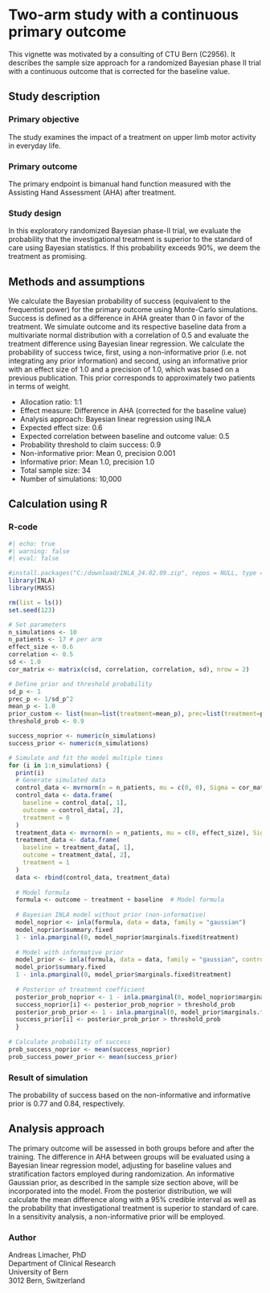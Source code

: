 # Two-arm study with a continuous primary outcome

This vignette was motivated by a consulting of CTU Bern (C2956). It describes the sample size approach for a randomized Bayesian phase II trial with a continuous outcome that is corrected for the baseline value.

## Study description

### Primary objective
The study examines the impact of a treatment on upper limb motor activity in everyday life.

### Primary outcome
The primary endpoint is bimanual hand function measured with the Assisting Hand Assessment (AHA) after treatment.

### Study design
In this exploratory randomized Bayesian phase-II trial, we evaluate the probability that the investigational treatment is superior to the standard of care using Bayesian statistics. If this probability exceeds 90%, we deem the treatment as promising. 


## Methods and assumptions

We calculate the Bayesian probability of success (equivalent to the frequentist power) for the primary outcome using Monte-Carlo simulations. Success is defined as a difference in AHA greater than 0 in favor of the treatment. We simulate outcome and its respective baseline data from a multivariate normal distribution with a correlation of 0.5 and evaluate the treatment difference using Bayesian linear regression. We calculate the probability of success twice, first, using a non-informative prior (i.e. not integrating any prior information) and second, using an informative prior with an effect size of 1.0 and a precision of 1.0, which was based on a previous publication. This prior corresponds to approximately two patients in terms of weight. 

- Allocation ratio: 1:1
- Effect measure: Difference in AHA (corrected for the baseline value)
- Analysis approach: Bayesian linear regression using INLA
- Expected effect size: 0.6
- Expected correlation between baseline and outcome value: 0.5
- Probability threshold to claim success: 0.9
- Non-informative prior: Mean 0, precision 0.001
- Informative prior: Mean 1.0, precision 1.0
- Total sample size: 34
- Number of simulations: 10,000

## Calculation using R

### R-code

```r
#| echo: true
#| warning: false
#| eval: false

#install.packages("C:/download/INLA_24.02.09.zip", repos = NULL, type = "bin") # manual download of latest version
library(INLA)
library(MASS)

rm(list = ls())
set.seed(123)

# Set parameters
n_simulations <- 10
n_patients <- 17 # per arm
effect_size <- 0.6
correlation <- 0.5
sd <- 1.0
cor_matrix <- matrix(c(sd, correlation, correlation, sd), nrow = 2)

# Define prior and threshold probability
sd_p <- 1
prec_p <- 1/sd_p^2
mean_p <- 1.0
prior_custom <- list(mean=list(treatment=mean_p), prec=list(treatment=prec_p))
threshold_prob <- 0.9

success_noprior <- numeric(n_simulations)
success_prior <- numeric(n_simulations)

# Simulate and fit the model multiple times
for (i in 1:n_simulations) {
  print(i)
  # Generate simulated data
  control_data <- mvrnorm(n = n_patients, mu = c(0, 0), Sigma = cor_matrix)
  control_data <- data.frame(
    baseline = control_data[, 1],
    outcome = control_data[, 2],
    treatment = 0
  )
  treatment_data <- mvrnorm(n = n_patients, mu = c(0, effect_size), Sigma = cor_matrix)
  treatment_data <- data.frame(
    baseline = treatment_data[, 1],
    outcome = treatment_data[, 2],
    treatment = 1
  )
  data <- rbind(control_data, treatment_data)
  
  # Model formula
  formula <- outcome ~ treatment + baseline  # Model formula
  
  # Bayesian INLA model without prior (non-informative)
  model_noprior <- inla(formula, data = data, family = "gaussian")
  model_noprior$summary.fixed
  1 - inla.pmarginal(0, model_noprior$marginals.fixed$treatment)
  
  # Model with informative prior
  model_prior <- inla(formula, data = data, family = "gaussian", control.fixed=prior_custom)
  model_prior$summary.fixed
  1 - inla.pmarginal(0, model_prior$marginals.fixed$treatment)
  
  # Posterior of treatment coefficient
  posterior_prob_noprior <- 1 - inla.pmarginal(0, model_noprior$marginals.fixed$treatment)
  success_noprior[i] <- posterior_prob_noprior > threshold_prob
  posterior_prob_prior <- 1 - inla.pmarginal(0, model_prior$marginals.fixed$treatment)
  success_prior[i] <- posterior_prob_prior > threshold_prob
  }
  
# Calculate probability of success
prob_success_noprior <- mean(success_noprior)
prob_success_power_prior <- mean(success_prior)
```


### Result of simulation

The probability of success based on the non-informative and informative prior is 0.77 and 0.84, respectively.


## Analysis approach

The primary outcome will be assessed in both groups before and after the training.
The difference in AHA between groups will be evaluated using a Bayesian linear regression model, adjusting for baseline values and stratification factors employed during randomization. An informative Gaussian prior, as described in the sample size section above, will be incorporated into the model. From the posterior distribution, we will calculate the mean difference along with a 95% credible interval as well as the probability that investigational treatment is superior to standard of care. In a sensitivity analysis, a non-informative prior will be employed.



### Author {-}

Andreas Limacher, PhD\
Department of Clinical Research\
University of Bern\
3012 Bern, Switzerland
